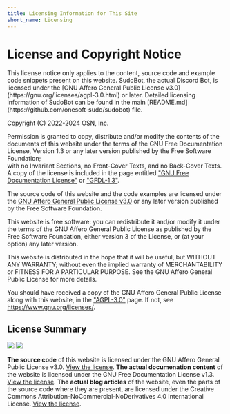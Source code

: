```yaml
---
title: Licensing Information for This Site
short_name: Licensing
---
```



# License and Copyright Notice

<Callout type="info">
    This license notice only applies to the content, source code and example
    code snippets present on this website. SudoBot, the actual Discord Bot, is
    licensed under the [GNU Affero General Public License
    v3.0](https://gnu.org/licenses/agpl-3.0.html) or later. Detailed licensing
    information of SudoBot can be found in the main
    [README.md](https://github.com/onesoft-sudo/sudobot) file.
</Callout>

Copyright (C) 2022-2024 OSN, Inc.

Permission is granted to copy, distribute and/or modify the
contents of the documents of this website under the terms of
the GNU Free Documentation License, Version 1.3 or any later version
published by the Free Software Foundation;<br />
with no Invariant Sections, no Front-Cover Texts, and no Back-Cover Texts.
A copy of the license is included in the page entitled ["GNU
Free Documentation License"](./gfdl-1.3) or ["GFDL-1.3"](./gfdl-1.3).

The source code of this website and the code examples are licensed under
the [GNU Affero General Public License v3.0](./agpl-3.0) or any later version published
by the Free Software Foundation.

This website is free software: you can redistribute it and/or modify
it under the terms of the GNU Affero General Public License as
published by the Free Software Foundation, either version 3 of the
License, or (at your option) any later version.

This website is distributed in the hope that it will be useful,
but WITHOUT ANY WARRANTY; without even the implied warranty of
MERCHANTABILITY or FITNESS FOR A PARTICULAR PURPOSE. See the
GNU Affero General Public License for more details.

You should have received a copy of the GNU Affero General Public License
along with this website, in the ["AGPL-3.0"](./agpl-3.0) page.
If not, see https://www.gnu.org/licenses/.

## License Summary

<div className="flex items-center gap-3">
    <img src="https://www.gnu.org/graphics/agplv3-155x51.png" />
    <img src="https://www.gnu.org/graphics/gfdl-logo-small.png" />
</div>

**The source code** of this website is licensed under the GNU Affero General Public License v3.0. [View the license](/licensing/agpl-3.0).
**The actual documenation content** of the website is licensed under the GNU Free Documentation License v1.3. [View the license](/licensing/gfdl-1.3).
**The actual blog articles** of the website, even the parts of the source code where they are present, are licensed under the Creative Commons Attribution-NoCommercial-NoDerivatives 4.0 International License. [View the license](https://creativecommons.org/licenses/by-nc-nd/4.0/).
